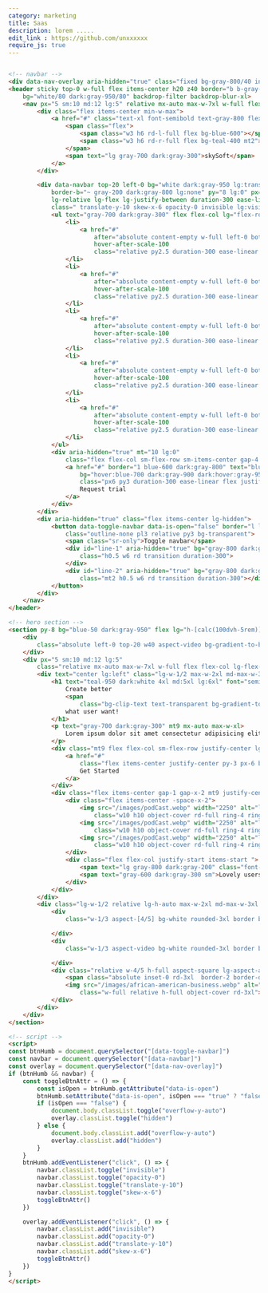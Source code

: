 ```yaml
---
category: marketing
title: Saas
description: lorem .....
edit_link : https://github.com/unxxxxxx
require_js: true
---
```



```html

<!-- navbar -->
<div data-nav-overlay aria-hidden="true" class="fixed bg-gray-800/40 inset-0 z-30 hidden lg:hidden"></div>
<header sticky top-0 w-full flex items-center h20 z40 border="b b-gray-100 dark:b-gray-900"
    bg="white/80 dark:gray-950/80" backdrop-filter backdrop-blur-xl>
    <nav px="5 sm:10 md:12 lg:5" relative mx-auto max-w-7xl w-full flex gap-x-5 justify-between items-center>
        <div class="flex items-center min-w-max">
            <a href="#" class="text-xl font-semibold text-gray-800 flex items-center gap-x-2">
                <span class="flex">
                    <span class="w3 h6 rd-l-full flex bg-blue-600"></span>
                    <span class="w3 h6 rd-r-full flex bg-teal-400 mt2"></span>
                </span>
                <span text="lg gray-700 dark:gray-300">skySoft</span>
            </a>
        </div>

        <div data-navbar top-20 left-0 bg="white dark:gray-950 lg:transparent"
            border-b="~ gray-200 dark:gray-800 lg:none" py="8 lg:0" px="5 sm:10 md:12 lg:0" w-full lg-top-0 fixed
            lg-relative lg-flex lg-justify-between duration-300 ease-linear
            class=" translate-y-10 skew-x-6 opacity-0 invisible lg:visible lg:skew-x-0 lg:translate-y-0 lg:opacity-100">
            <ul text="gray-700 dark:gray-300" flex flex-col lg="flex-row items-center w-full justify-center" gap-6>
                <li>
                    <a href="#"
                        after="absolute content-empty w-full left-0 bottom-0 h-px rd-md origin-left ease-linear duration-300 scale-x-0 bg-blue-600"
                        hover-after-scale-100
                        class="relative py2.5 duration-300 ease-linear hover-text-blue-600">Solutions</a>
                </li>
                <li>
                    <a href="#"
                        after="absolute content-empty w-full left-0 bottom-0 h-px rd-md origin-left ease-linear duration-300 scale-x-0 bg-blue-600"
                        hover-after-scale-100
                        class="relative py2.5 duration-300 ease-linear hover-text-blue-600">Company</a>
                </li>
                <li>
                    <a href="#"
                        after="absolute content-empty w-full left-0 bottom-0 h-px rd-md origin-left ease-linear duration-300 scale-x-0 bg-blue-600"
                        hover-after-scale-100
                        class="relative py2.5 duration-300 ease-linear hover-text-blue-600">Plateform</a>
                </li>
                <li>
                    <a href="#"
                        after="absolute content-empty w-full left-0 bottom-0 h-px rd-md origin-left ease-linear duration-300 scale-x-0 bg-blue-600"
                        hover-after-scale-100
                        class="relative py2.5 duration-300 ease-linear hover-text-blue-600">Resources</a>
                </li>
                <li>
                    <a href="#"
                        after="absolute content-empty w-full left-0 bottom-0 h-px rd-md origin-left ease-linear duration-300 scale-x-0 bg-blue-600"
                        hover-after-scale-100
                        class="relative py2.5 duration-300 ease-linear hover-text-blue-600">Contact</a>
                </li>
            </ul>
            <div aria-hidden="true" mt="10 lg:0"
                class="flex flex-col sm-flex-row sm-items-center gap-4 lg-min-w-max">
                <a href="#" border="1 blue-600 dark:gray-800" text="blue-600 hover:white dark:white"
                    bg="hover:blue-700 dark:gray-900 dark:hover:gray-950"
                    class="px6 py3 duration-300 ease-linear flex justify-center w-full sm-w-auto rd-full">
                    Request trial
                </a>
            </div>
        </div>
        <div aria-hidden="true" class="flex items-center lg-hidden">
            <button data-toggle-navbar data-is-open="false" border="l l-blue-100 dark:l-gray-800"
                class="outline-none pl3 relative py3 bg-transparent">
                <span class="sr-only">Toggle navbar</span>
                <div id="line-1" aria-hidden="true" bg="gray-800 dark:gray-300"
                    class="h0.5 w6 rd transition duration-300">
                </div>
                <div id="line-2" aria-hidden="true" bg="gray-800 dark:gray-300"
                    class="mt2 h0.5 w6 rd transition duration-300"></div>
            </button>
        </div>
    </nav>
</header>

<!-- hero section -->
<section py-8 bg="blue-50 dark:gray-950" flex lg="h-[calc(100dvh-5rem)] items-center">
    <div
        class="absolute left-0 top-20 w40 aspect-video bg-gradient-to-br from-blue-600 to-sky-400 rd-full blur-3xl opacity-60">
    </div>
    <div px="5 sm:10 md:12 lg:5"
        class="relative mx-auto max-w-7xl w-full flex flex-col lg-flex-row lg-items-stretch gap-10">
        <div text="center lg:left" class="lg-w-1/2 max-w-2xl md-max-w-3xl mx-auto ">
            <h1 text="teal-950 dark:white 4xl md:5xl lg:6xl" font="semibold display">
                Create better
                <span
                    class="bg-clip-text text-transparent bg-gradient-to-br from-teal-600 to-blue-600">experience</span>
                what user want!
            </h1>
            <p text="gray-700 dark:gray-300" mt9 mx-auto max-w-xl>
                Lorem ipsum dolor sit amet consectetur adipisicing elit. Illum, beatae omnis ipsa magnam neque ut
            </p>
            <div class="mt9 flex flex-col sm-flex-row justify-center lg-justify-start gap-4">
                <a href="#"
                    class="flex items-center justify-center py-3 px-6 border-2 border-transparent shadow-lg bg-blue-600 transition ease-linear hover:bg-blue-800 active:bg-blue-700 text-white rounded-full">
                    Get Started
                </a>
            </div>
            <div class="flex items-center gap-1 gap-x-2 mt9 justify-center lg-justify-start py5">
                <div class="flex items-center -space-x-2">
                    <img src="/images/podCast.webp" width="2250" alt="listener avatar"
                        class="w10 h10 object-cover rd-full ring-4 ring-white dark-ring-gray-950">
                    <img src="/images/podCast.webp" width="2250" alt="listener avatar"
                        class="w10 h10 object-cover rd-full ring-4 ring-white dark-ring-gray-950">
                    <img src="/images/podCast.webp" width="2250" alt="listener avatar"
                        class="w10 h10 object-cover rd-full ring-4 ring-white dark-ring-gray-950">
                </div>
                <div class="flex flex-col justify-start items-start ">
                    <span text="lg gray-800 dark:gray-200" class="font-semibold">+12k</span>
                    <span text="gray-600 dark:gray-300 sm">Lovely users</span>
                </div>
            </div>
        </div>
        <div class="lg-w-1/2 relative lg-h-auto max-w-2xl md-max-w-3xl mx-auto flex justify-end">
            <div
                class="w-1/3 aspect-[4/5] bg-white rounded-3xl border border-gray-200 absolute left-7 -top-10 z-10">

            </div>
            <div
                class="w-1/3 aspect-video bg-white rounded-3xl border border-gray-200 absolute left-0 -bottom-10 z-10">

            </div>
            <div class="relative w-4/5 h-full aspect-square lg-aspect-auto">
                <span class="absolute inset-0 rd-3xl  border-2 border-dashed border-blue-600 flex rotate-6"></span>
                <img src="/images/african-american-business.webp" alt="sidebiew image"
                    class="w-full relative h-full object-cover rd-3xl">
            </div>
        </div>
    </div>
</section>

<!-- script -->
<script>
const btnHumb = document.querySelector("[data-toggle-navbar]")
const navbar = document.querySelector("[data-navbar]")
const overlay = document.querySelector("[data-nav-overlay]")
if (btnHumb && navbar) {
    const toggleBtnAttr = () => {
        const isOpen = btnHumb.getAttribute("data-is-open")
        btnHumb.setAttribute("data-is-open", isOpen === "true" ? "false" : "true")
        if (isOpen === "false") {
            document.body.classList.toggle("overflow-y-auto")
            overlay.classList.toggle("hidden")
        } else {
            document.body.classList.add("overflow-y-auto")
            overlay.classList.add("hidden")
        }
    }
    btnHumb.addEventListener("click", () => {
        navbar.classList.toggle("invisible")
        navbar.classList.toggle("opacity-0")
        navbar.classList.toggle("translate-y-10")
        navbar.classList.toggle("skew-x-6")
        toggleBtnAttr()
    })

    overlay.addEventListener("click", () => {
        navbar.classList.add("invisible")
        navbar.classList.add("opacity-0")
        navbar.classList.add("translate-y-10")
        navbar.classList.add("skew-x-6")
        toggleBtnAttr()
    })
}
</script>
```